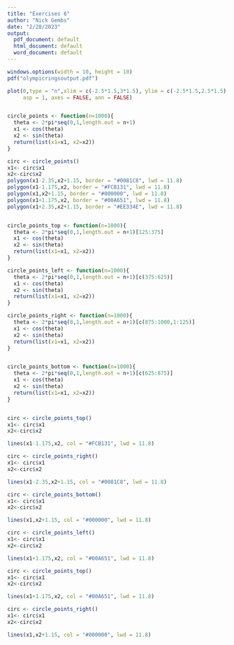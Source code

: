 ```yaml
---
title: "Exercises 6"
author: "Nick Gembs"
date: "2/28/2023"
output:
  pdf_document: default
  html_document: default
  word_document: default
---
```


```r
windows.options(width = 10, height = 10)
pdf("olympicringsoutput.pdf")

plot(0,type = "n",xlim = c(-2.5*1.5,3*1.5), ylim = c(-2.5*1.5,2.5*1.5), 
     asp = 1, axes = FALSE, ann = FALSE)


circle_points <- function(n=1000){
  theta <- 2*pi*seq(0,1,length.out = n+1)
  x1 <- cos(theta)
  x2 <- sin(theta)
  return(list(x1=x1, x2=x2))
}

circ <- circle_points()
x1<- circ$x1
x2<-circ$x2
polygon(x1-2.35,x2+1.15, border = "#0081C8", lwd = 11.8)
polygon(x1-1.175,x2, border = "#FCB131", lwd = 11.8)
polygon(x1,x2+1.15, border = "#000000", lwd = 11.8)
polygon(x1+1.175,x2, border = "#00A651", lwd = 11.8)
polygon(x1+2.35,x2+1.15, border = "#EE334E", lwd = 11.8)


circle_points_top <- function(n=1000){
  theta <- 2*pi*seq(0,1,length.out = n+1)[125:375]
  x1 <- cos(theta)
  x2 <- sin(theta)
  return(list(x1=x1, x2=x2))
}

circle_points_left <- function(n=1000){
  theta <- 2*pi*seq(0,1,length.out = n+1)[c(375:625)]
  x1 <- cos(theta)
  x2 <- sin(theta)
  return(list(x1=x1, x2=x2))
}

circle_points_right <- function(n=1000){
  theta <- 2*pi*seq(0,1,length.out = n+1)[c(875:1000,1:125)]
  x1 <- cos(theta)
  x2 <- sin(theta)
  return(list(x1=x1, x2=x2))
}


circle_points_bottom <- function(n=1000){
  theta <- 2*pi*seq(0,1,length.out = n+1)[c(625:875)]
  x1 <- cos(theta)
  x2 <- sin(theta)
  return(list(x1=x1, x2=x2))
}


circ <- circle_points_top()
x1<- circ$x1
x2<-circ$x2

lines(x1-1.175,x2, col = "#FCB131", lwd = 11.8)

circ <- circle_points_right()
x1<- circ$x1
x2<-circ$x2

lines(x1-2.35,x2+1.15, col = "#0081C8", lwd = 11.8)

circ <- circle_points_bottom()
x1<- circ$x1
x2<-circ$x2

lines(x1,x2+1.15, col = "#000000", lwd = 11.8)

circ <- circle_points_left()
x1<- circ$x1
x2<-circ$x2

lines(x1+1.175,x2, col = "#00A651", lwd = 11.8)

circ <- circle_points_top()
x1<- circ$x1
x2<-circ$x2

lines(x1+1.175,x2, col = "#00A651", lwd = 11.8)

circ <- circle_points_right()
x1<- circ$x1
x2<-circ$x2

lines(x1,x2+1.15, col = "#000000", lwd = 11.8)


```


